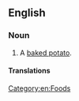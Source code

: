 ==English==

===Noun===
{{en-noun|es}}

# A [[baked potato]].

====Translations====
{{trans-see|a baked potato|baked potato}}

[[Category:en:Foods]]